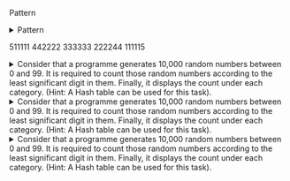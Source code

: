 Pattern


<details>
    <summary> Pattern

511111
442222
333333
222244
111115
    </summary>

    ````
    int main() {
        for (int i = 0; i < 5; i++) {
            for (int j = 0; j <= i; j++) {
                cout << 5 - i;
            }
            for (int k = 0; k < 5 - i; k++) {
                cout << i + 1;
            }
            cout << endl;
        }
        return 0;
    }
    ````

</details>


<details>
    <summary> Consider that a programme generates 10,000 random numbers between
        0 and 99. It is required to count those random numbers according to the
        least significant digit in them. Finally, it displays the count under each
        category. (Hint: A Hash table can be used for this task).
    </summary>

    ````
    #include <iostream>
    #include<ctime>

    using namespace std;
    int main() {

        srand(time(0));

        int numbers[10000];
        int catogary[10] = { 0 };

        // generate
        for (int i = 0; i < 10000; i++)
        numbers[i] = rand() % 100;

        // catogarize
        for (int j = 0; j < 10000; j++)
        catogary[numbers[j] % 10]++;

        // display
        for (int i = 0; i < 10; i++)
        cout << i << " :   " << catogary[i] << endl;

        return 0;
    }

    ````

</details>


<details>
    <summary> Consider that a programme generates 10,000 random numbers between
        0 and 99. It is required to count those random numbers according to the
        least significant digit in them. Finally, it displays the count under each
        category. (Hint: A Hash table can be used for this task).
    </summary>

    ````
    #include <iostream>
    #include<ctime>

    using namespace std;
    int main() {

    srand(time(0));

    int numbers[10000];
    int catogary[10] = { 0 };

    // generate
    for (int i = 0; i < 10000; i++)
    numbers[i] = rand() % 100;

    // catogarize
    for (int j = 0; j < 10000; j++)
    catogary[numbers[j] % 10]++;

    // display
    for (int i = 0; i < 10; i++)
    cout << i << " :   " << catogary[i] << endl;

    return 0;
}

    ````

</details>


<details>
    <summary> Consider that a programme generates 10,000 random numbers between
        0 and 99. It is required to count those random numbers according to the
        least significant digit in them. Finally, it displays the count under each
        category. (Hint: A Hash table can be used for this task).
    </summary>

    ````


    ````

</details>